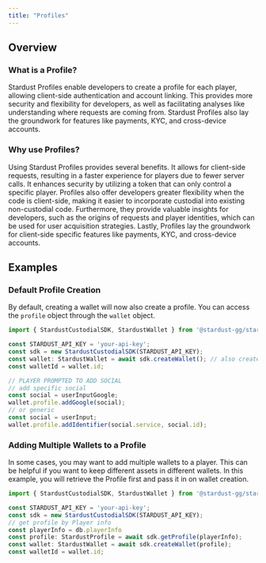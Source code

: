 ```yaml
---
title: "Profiles"
---
```

## Overview
### What is a Profile?
Stardust Profiles enable developers to create a profile for each player, allowing client-side authentication and account linking. This provides more security and flexibility for developers, as well as facilitating analyses like understanding where requests are coming from. Stardust Profiles also lay the groundwork for features like payments, KYC, and cross-device accounts.

### Why use Profiles?
Using Stardust Profiles provides several benefits. It allows for client-side requests, resulting in a faster experience for players due to fewer server calls. It enhances security by utilizing a token that can only control a specific player. Profiles also offer developers greater flexibility when the code is client-side, making it easier to incorporate custodial into existing non-custodial code. Furthermore, they provide valuable insights for developers, such as the origins of requests and player identities, which can be used for user acquisition strategies. Lastly, Profiles lay the groundwork for client-side specific features like payments, KYC, and cross-device accounts.

## Examples

### Default Profile Creation
By default, creating a wallet will now also create a profile. You can access the `profile` object through the `wallet` object.

```TypeScript profile.ts
import { StardustCustodialSDK, StardustWallet } from '@stardust-gg/stardust-custodial-sdk';

const STARDUST_API_KEY = 'your-api-key';
const sdk = new StardustCustodialSDK(STARDUST_API_KEY);
const wallet: StardustWallet = await sdk.createWallet(); // also creates profile
const walletId = wallet.id;

// PLAYER PROMPTED TO ADD SOCIAL
// add specific social
const social = userInputGoogle;
wallet.profile.addGoogle(social);
// or generic
const social = userInput;
wallet.profile.addIdentifier(social.service, social.id);
```

### Adding Multiple Wallets to a Profile
In some cases, you may want to add multiple wallets to a player. This can be helpful if you want to keep different assets in different wallets. In this example, you will retrieve the Profile first and pass it in on wallet creation.

```TypeScript multi-wallet.ts
import { StardustCustodialSDK, StardustWallet } from '@stardust-gg/stardust-custodial-sdk';

const STARDUST_API_KEY = 'your-api-key';
const sdk = new StardustCustodialSDK(STARDUST_API_KEY);
// get profile by Player info
const playerInfo = db.playerInfo
const profile: StardustProfile = await sdk.getProfile(playerInfo);
const wallet: StardustWallet = await sdk.createWallet(profile);
const walletId = wallet.id;
```